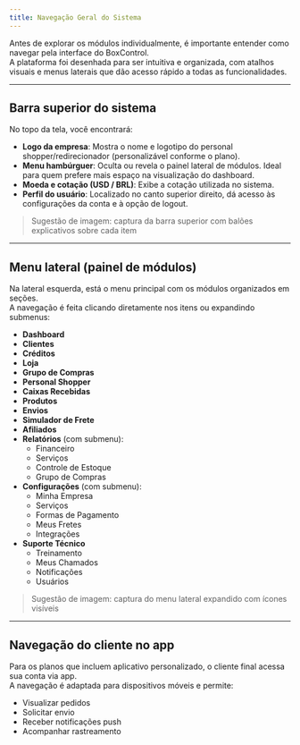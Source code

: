 ```yaml
---
title: Navegação Geral do Sistema
---
```


Antes de explorar os módulos individualmente, é importante entender como navegar pela interface do BoxControl.  
A plataforma foi desenhada para ser intuitiva e organizada, com atalhos visuais e menus laterais que dão acesso rápido a todas as funcionalidades.

---

## Barra superior do sistema

No topo da tela, você encontrará:

- **Logo da empresa**: Mostra o nome e logotipo do personal shopper/redirecionador (personalizável conforme o plano).
- **Menu hambúrguer**: Oculta ou revela o painel lateral de módulos. Ideal para quem prefere mais espaço na visualização do dashboard.
- **Moeda e cotação (USD / BRL)**: Exibe a cotação utilizada no sistema.
- **Perfil do usuário**: Localizado no canto superior direito, dá acesso às configurações da conta e à opção de logout.

> Sugestão de imagem: captura da barra superior com balões explicativos sobre cada item

---

## Menu lateral (painel de módulos)

Na lateral esquerda, está o menu principal com os módulos organizados em seções.  
A navegação é feita clicando diretamente nos itens ou expandindo submenus:

- **Dashboard**
- **Clientes**
- **Créditos**
- **Loja**
- **Grupo de Compras**
- **Personal Shopper**
- **Caixas Recebidas**
- **Produtos**
- **Envios**
- **Simulador de Frete**
- **Afiliados**
- **Relatórios** (com submenu):
  - Financeiro
  - Serviços
  - Controle de Estoque
  - Grupo de Compras
- **Configurações** (com submenu):
  - Minha Empresa
  - Serviços
  - Formas de Pagamento
  - Meus Fretes
  - Integrações
- **Suporte Técnico**
  - Treinamento
  - Meus Chamados
  - Notificações
  - Usuários

> Sugestão de imagem: captura do menu lateral expandido com ícones visíveis

---

## Navegação do cliente no app

Para os planos que incluem aplicativo personalizado, o cliente final acessa sua conta via app.  
A navegação é adaptada para dispositivos móveis e permite:

- Visualizar pedidos
- Solicitar envio
- Receber notificações push
- Acompanhar rastreamento
